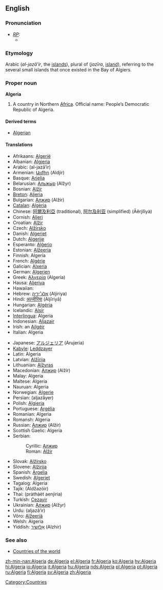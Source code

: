 ==English==
{{wikipedia}}
===Pronunciation===
* ''[[RP]]:''
** {{IPA|/ælˈdʒɪəriə/}}

===Etymology===
Arabic {{ARchar|[[الجزائر]]}} (''al-jazā’ir'', the [[islands]]), plural of {{ARchar|[[جزيرة]]}} (''jazīra'', [[island]]), referring to the several small islands that once existed in the Bay of Algiers.

===Proper noun===
'''Algeria'''
# A country in Northern [[Africa]]. Official name: People’s Democratic Republic of Algeria.

====Derived terms====
*[[Algerian]]

====Translations====
{{top}}
*Afrikaans: [[Algerië]]
*Albanian: [[Algjeria]]
*Arabic: {{ARchar|[[الجزائر|الْجَزَائِر]]}} (al-jazā’ir) {{p}}
*Armenian: [[Ալժիր]] (Aldjir)
*Basque: [[Arjelia]]
*Belarusian: [[Альжыр]] (Alžyr)
*Bosnian: [[Alžir]] {{m}}
*[[Breton]]: [[Aljeria]]
*Bulgarian: [[Алжир]] (Alžír) {{m}}
*[[Catalan]]: [[Algèria]] {{f}}
*Chinese: [[阿爾及利亞]] (traditional), [[阿尔及利亚]] (simplified) (Āěrjílìyà)
*Cornish: [[Aljeri]]
*Croatian: [[Alžir]] {{m}}
*Czech: [[Alžírsko]]
*Danish: [[Algeriet]]
*Dutch: [[Algerije]]
*Esperanto: [[Alĝerio]]
*Estonian: [[Alžeeria]]
*Finnish: Algeria
*French: [[Algérie]] {{f}}
*Galician: [[Alxeria]] {{f}}
*German: [[Algerien]] {{n}}
*Greek: [[Αλγερία]] (Algería) {{f}}
*Hausa: [[Aljeriya]]
*Hawaiian: {{Unicode|[['Alekelia|ʻAlekelia]]}}
*Hebrew: [[אלג׳יריה]] (Aljiriya) {{f}}
*Hindi: [[अल्जीरिया]] (Aljīriyā)
*Hungarian: [[Algéria]]
*Icelandic: [[Alsír]]
*[[Interlingua]]: Algeria
*Indonesian: [[Aljazair]]
*Irish: an [[Ailgéir]]
*Italian: Algeria {{f}}
{{mid}}
*Japanese: [[アルジェリア]] (Arujeria)
*[[Kabyle]]: [[Leddzayer]]
*Latin: Algeria
*Latvian: [[Alžīrija]]
*Lithuanian: [[Alžyras]]
*Macedonian: [[Алжир]] (Alžír)
*Malay: Algeria
*Maltese: Algeria
*Nauruan: Algeria
*Norwegian: [[Algerie]]
*Persian: {{FAchar|[[الجزایر]]}} (aljazâyer)
*Polish: [[Algieria]] {{f}}
*Portuguese: [[Argélia]] {{f}}
*Romanian: Algeria {{f}}
*Romansh: Algeria
*Russian: [[Алжир]] (Alžír) {{m}}
*Scottish Gaelic: Algeria
*Serbian:
*:Cyrillic: [[Алжир]] {{m}}
*:Roman: [[Alžir]] {{m}}
*Slovak: [[Alžírsko]]
*Slovene: [[Alžirija]] {{f}}
*Spanish: [[Argelia]] {{f}}
*Swedish: [[Algeriet]]
*Tagalog: Algeria
*Tajik: {{RUchar|[[Алҷазоир]]}} (Aldžazóir)
*Thai: {{THchar|[[ประเทศแอลจีเรีย]]}} (pràthàèt aenjiria)
*Turkish: [[Cezayir]]
*Ukrainian: [[Алжир]] (Alžyr) {{m}}
*Urdu: {{FAchar|[[الجزائر]]}} (aljazâ’ir)
*Võro: [[Alžeeriä]]
*Welsh: Algeria
*Yiddish: [[אַלזשיר]] (Alzhir)
{{bottom}}

===See also===
*[[Countries of the world]]
[[Category:Countries]]

[[zh-min-nan:Algeria]]
[[de:Algeria]]
[[el:Algeria]]
[[fr:Algeria]]
[[ko:Algeria]]
[[hy:Algeria]]
[[hi:Algeria]]
[[io:Algeria]]
[[it:Algeria]]
[[hu:Algeria]]
[[nds:Algeria]]
[[pl:Algeria]]
[[pt:Algeria]]
[[ru:Algeria]]
[[fi:Algeria]]
[[sv:Algeria]]
[[zh:Algeria]]